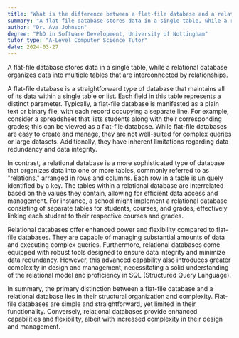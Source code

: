 ```yaml
---
title: "What is the difference between a flat-file database and a relational database?"
summary: "A flat-file database stores data in a single table, while a relational database uses multiple tables linked by relationships."
author: "Dr. Ava Johnson"
degree: "PhD in Software Development, University of Nottingham"
tutor_type: "A-Level Computer Science Tutor"
date: 2024-03-27
---
```


A flat-file database stores data in a single table, while a relational database organizes data into multiple tables that are interconnected by relationships.

A flat-file database is a straightforward type of database that maintains all of its data within a single table or list. Each field in this table represents a distinct parameter. Typically, a flat-file database is manifested as a plain text or binary file, with each record occupying a separate line. For example, consider a spreadsheet that lists students along with their corresponding grades; this can be viewed as a flat-file database. While flat-file databases are easy to create and manage, they are not well-suited for complex queries or large datasets. Additionally, they have inherent limitations regarding data redundancy and data integrity.

In contrast, a relational database is a more sophisticated type of database that organizes data into one or more tables, commonly referred to as "relations," arranged in rows and columns. Each row in a table is uniquely identified by a key. The tables within a relational database are interrelated based on the values they contain, allowing for efficient data access and management. For instance, a school might implement a relational database consisting of separate tables for students, courses, and grades, effectively linking each student to their respective courses and grades.

Relational databases offer enhanced power and flexibility compared to flat-file databases. They are capable of managing substantial amounts of data and executing complex queries. Furthermore, relational databases come equipped with robust tools designed to ensure data integrity and minimize data redundancy. However, this advanced capability also introduces greater complexity in design and management, necessitating a solid understanding of the relational model and proficiency in SQL (Structured Query Language).

In summary, the primary distinction between a flat-file database and a relational database lies in their structural organization and complexity. Flat-file databases are simple and straightforward, yet limited in their functionality. Conversely, relational databases provide enhanced capabilities and flexibility, albeit with increased complexity in their design and management.
    